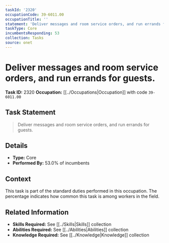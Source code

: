 ```yaml
---
taskId: '2320'
occupationCode: 39-6011.00
occupationTitle: ''
statement: 'Deliver messages and room service orders, and run errands for guests.'
taskType: Core
incumbentsResponding: 53
collection: Tasks
source: onet
---
```

# Deliver messages and room service orders, and run errands for guests.

**Task ID:** 2320
**Occupation:** [[../Occupations|Occupation]] with code `39-6011.00`

## Task Statement

> Deliver messages and room service orders, and run errands for guests.

## Details

- **Type:** Core
- **Performed By:** 53.0% of incumbents

## Context

This task is part of the standard duties performed in this occupation. The percentage indicates how common this task is among workers in the field.

## Related Information

- **Skills Required:** See [[../Skills|Skills]] collection
- **Abilities Required:** See [[../Abilities|Abilities]] collection
- **Knowledge Required:** See [[../Knowledge|Knowledge]] collection
